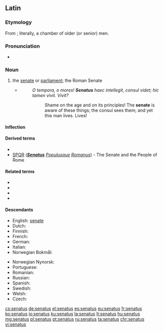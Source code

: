 ==Latin==

===Etymology===
From {{term|senex||old|lang=la}}; literally, a chamber of older (or senior) men.

===Pronunciation===
* {{a|Classical}} {{IPA|/seˈnaː.tus/|lang=la}}

===Noun===
{{la-noun|senātus|senatus|senātūs|m|fourth}}

# the [[senate]] or [[parliament]]; the Roman Senate
#* {{RQ:Cicero Catiline}}
#*: ''O tempora, o mores! '''Senatus''' haec intellegit, consul videt; hic tamen vivit. Vivit?''
#*:: Shame on the age and on its principles! The '''senate''' is aware of these things; the consul sees them; and yet this man lives. Lives!

====Inflection====
{{la-decl-4th|senāt}}

====Derived terms====
* {{l|la|senāculum}}
* [[SPQR]] ('''''[[senatus|Senatus]]''' [[populus|Populus]][[-que|que]] [[romanus|Romanus]]'') - The Senate and the People of Rome

====Related terms====
* {{l|la|senātor}}
* {{l|la|senātōrius}}
* {{l|la|senātrīx}}
* {{l|la|senex}}

====Descendants====
{{top2}}
* English: [[senate]] {{qualifier|borrowed}}
* Dutch: {{l/nl|senaat}} {{qualifier|borrowed}}
* Finnish: {{l/fi|senaatti}} {{qualifier|borrowed}}
* French: {{l/fr|sénat}}
* German: {{l/de|Senat}} {{qualifier|borrowed}}
* Italian: {{l/it|senato}}
* Norwegian Bokmål: {{l|nb|senat}}
{{mid2}}
* Norwegian Nynorsk: {{l|nn|senat}}
* Portuguese: {{l/pt|senado}}
* Romanian: {{l|ro|senat}}
* Russian: {{l|ru|сена́т}} {{qualifier|borrowed}}
* Spanish: {{l/es|senado}}
* Swedish: {{l/sv|senat}} {{qualifier|borrowed}}
* Welsh: {{l/cy|senedd}} {{qualifier|borrowed}}
* Czech: {{l/cs|senát}} {{qualifier|borrowed}}
{{bottom}}

[[cs:senatus]]
[[de:senatus]]
[[el:senatus]]
[[es:senatus]]
[[eu:senatus]]
[[fr:senatus]]
[[ko:senatus]]
[[io:senatus]]
[[ku:senatus]]
[[la:senatus]]
[[lt:senatus]]
[[hu:senatus]]
[[mg:senatus]]
[[pl:senatus]]
[[pt:senatus]]
[[ru:senatus]]
[[ta:senatus]]
[[chr:senatus]]
[[vi:senatus]]